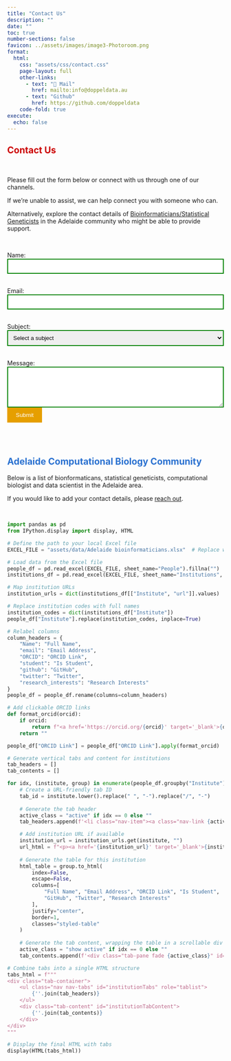 ```yaml
---
title: "Contact Us"
description: ""
date: ""
toc: true
number-sections: false
favicon: ../assets/images/image3-Photoroom.png
format:
  html:
    css: "assets/css/contact.css"
    page-layout: full
    other-links:
      - text: "📧 Mail"
        href: mailto:info@doppeldata.au
      - text: "Github"
        href: https://github.com/doppeldata
    code-fold: true
execute:
  echo: false
---
```


<style>
  /* Force hiding of the title */
  .pagelayout-title,
  .pagelayout-title h1,
  h1.pagetitle, /* Specific targeting for standalone titles */
  h1 {
    display: none !important;
    visibility: hidden !important;
    color: transparent !important;
  }
</style>

## <span style="color: #cc0000; font-weight: bold"> [**Contact Us**]{.large}

<br/>

Please fill out the form below or connect with us through one of our channels. 

If we’re unable to assist, we can help connect you with someone who can. 

Alternatively, explore the contact details of [Bioinformaticians/Statistical Geneticists](contact.html#adelaide-bioinformatics-community) in the Adelaide community who might be able to provide support.

<br/>

<form
  action="https://formspree.io/f/mgvvpbzb"
  method="POST" 
  style="max-width: 600px; margin: auto;">
  
  <label for="name">Name:</label><br>
  <input type="text" id="name" name="name" 
         style="width: 100%; border: 2px solid green; padding: 8px;" 
         required><br><br>

  <label for="email">Email:</label><br>
  <input type="email" id="email" name="email" 
         style="width: 100%; border: 2px solid green; padding: 8px;" 
         required><br><br>

  <label for="subject">Subject:</label><br>
  <select id="subject" name="subject" 
          style="width: 100%; border: 2px solid green; padding: 8px;">
    <option value="" disabled selected>Select a subject</option>
    <option value="Services, Costs &/or Quote">Services, Costs &/or Quote</option>
    <option value="Careers/Employment Opportunities">Careers/Employment Opportunities</option>
    <option value="Investment">Investment</option>
    <option value="Media">Media</option>
    <option value="General Enquiries">General Enquiries</option>
  </select><br><br>

  <label for="message">Message:</label><br>
  <textarea id="message" name="message" rows="5" 
            style="width: 100%; border: 2px solid green; padding: 8px;" 
            required></textarea>

  <input type="submit" value="Submit" 
         style="background-color: #E69F00; color: white; padding: 10px 20px; border: none; cursor: pointer;">
</form>

<br><br>

## <span style="color: #2a71d0; font-weight: bold"> **Adelaide Computational Biology Community**

Below is a list of bionformaticans, statistical geneticists, computational biologist and data scientist in the Adelaide area.  

If you would like to add your contact details, please [reach out](mailto:community@doppeldata.au). 

<br>

```python
import pandas as pd
from IPython.display import display, HTML

# Define the path to your local Excel file
EXCEL_FILE = "assets/data/Adelaide bioinformaticians.xlsx"  # Replace with the actual path to your Excel file

# Load data from the Excel file
people_df = pd.read_excel(EXCEL_FILE, sheet_name="People").fillna("")
institutions_df = pd.read_excel(EXCEL_FILE, sheet_name="Institutions", index_col="Code")

# Map institution URLs
institution_urls = dict(institutions_df[["Institute", "url"]].values)

# Replace institution codes with full names
institution_codes = dict(institutions_df["Institute"])
people_df["Institute"].replace(institution_codes, inplace=True)

# Relabel columns
column_headers = {
    "Name": "Full Name",
    "email": "Email Address",
    "ORCID": "ORCID Link",
    "student": "Is Student",
    "github": "GitHub",
    "twitter": "Twitter",
    "research_interests": "Research Interests"
}
people_df = people_df.rename(columns=column_headers)

# Add clickable ORCID links
def format_orcid(orcid):
    if orcid:
        return f"<a href='https://orcid.org/{orcid}' target='_blank'>{orcid}</a>"
    return ""

people_df["ORCID Link"] = people_df["ORCID Link"].apply(format_orcid)

# Generate vertical tabs and content for institutions
tab_headers = []
tab_contents = []

for idx, (institute, group) in enumerate(people_df.groupby("Institute")):
    # Create a URL-friendly tab ID
    tab_id = institute.lower().replace(" ", "-").replace("/", "-")
    
    # Generate the tab header
    active_class = "active" if idx == 0 else ""
    tab_headers.append(f'<li class="nav-item"><a class="nav-link {active_class}" id="{tab_id}-tab" data-bs-toggle="tab" href="#{tab_id}" role="tab">{institute}</a></li>')

    # Add institution URL if available
    institution_url = institution_urls.get(institute, "")
    url_html = f"<p><a href='{institution_url}' target='_blank'>{institution_url}</a></p>" if institution_url else ""
    
    # Generate the table for this institution
    html_table = group.to_html(
        index=False,
        escape=False,
        columns=[
            "Full Name", "Email Address", "ORCID Link", "Is Student", 
            "GitHub", "Twitter", "Research Interests"
        ],
        justify="center",
        border=1,
        classes="styled-table"
    )
    
    # Generate the tab content, wrapping the table in a scrollable div
    active_class = "show active" if idx == 0 else ""
    tab_contents.append(f'<div class="tab-pane fade {active_class}" id="{tab_id}" role="tabpanel"><h4>{institute}</h4>{url_html}<div class="scrollable-table">{html_table}</div></div>')

# Combine tabs into a single HTML structure
tabs_html = f"""
<div class="tab-container">
    <ul class="nav nav-tabs" id="institutionTabs" role="tablist">
        {''.join(tab_headers)}
    </ul>
    <div class="tab-content" id="institutionTabContent">
        {''.join(tab_contents)}
    </div>
</div>
"""

# Display the final HTML with tabs
display(HTML(tabs_html))
```